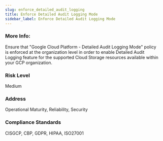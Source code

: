```yaml
---
slug: enforce_detailed_audit_logging
title: Enforce Detailed Audit Logging Mode
sidebar_label: Enforce Detailed Audit Logging Mode
---
```


### More Info:

Ensure that "Google Cloud Platform - Detailed Audit Logging Mode" policy is enforced at the organization level in order to enable Detailed Audit Logging feature for the supported Cloud Storage resources available within your GCP organization.

### Risk Level

Medium

### Address

Operational Maturity, Reliability, Security

### Compliance Standards

CISGCP, CBP, GDPR, HIPAA, ISO27001

